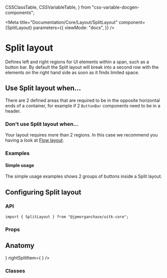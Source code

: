   CSSClassTable,
  CSSVariableTable,
} from "css-variable-docgen-components";

<Meta
  title="Documentation/Core/Layout/SplitLayout"
  component={SplitLayout}
  parameters={{
    viewMode: "docs",
  }}
/>

# Split layout

Defines left and right regions for UI elements within a span, such as a button bar.
By default the Split layout will break into a second row with the elements on the right hand side as soon as it finds limited space.

<Canvas>
  <Story id="core-layout-splitlayout--default-split-layout" />
</Canvas>

## Use Split layout when...

There are 2 defined areas that are required to be in the opposite horizontal ends of a container,
for example if 2 `ButtonBar` components need to be in a header.

### Don't use Split layout when...

Your layout requires more than 2 regions. In this case we recommend you having a look at [Flow layout](?path=/docs/documentation-core-layout-flowlayout--page).

### Examples

#### Simple usage

The simple usage examples shows 2 groups of buttons inside a Split layout.

<Canvas>
  <Story id="core-layout-splitlayout--split-layout-simple-usage" />
</Canvas>

## Configuring Split layout

### API

```
import { SplitLayout } from "@jpmorganchase/uitk-core";
```

### Props

<ArgsTable of={SplitLayout} />

## Anatomy

<Canvas>
  <ComponentAnatomy>
    <SplitLayout
      style={{ border: "dashed 1px black", padding: "1rem" }}
      leftSplitItem={
        <FlexItem style={{ border: "dashed 1px black", padding: "1rem" }} />
      }
      rightSplitItem={
        <FlexItem style={{ border: "dashed 1px black", padding: "1rem" }} />
      }
    />
  </ComponentAnatomy>
</Canvas>

### Classes

<CSSClassTable of={SplitLayout} />

<HelpAndSupport />

